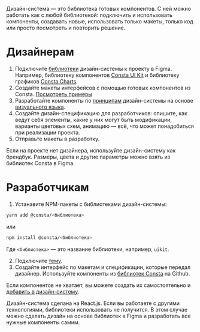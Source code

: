 
Дизайн-система — это библиотека готовых компонентов. С ней можно работать как с любой библиотекой: подключить и использовать компоненты, создавать новые, использовать только макеты, только код или просто посмотреть и повторить решение.

# Дизайнерам

1. Подключите [библиотеки](https://www.figma.com/@consta) дизайн-системы к проекту в Figma. Например, библиотеку компонентов [Consta UI Kit](https://www.figma.com/community/file/853774806786762374) и библиотеку графиков [Consta Charts](https://www.figma.com/community/file/982611119114314434).
2. Создайте макеты интерфейсов с помощью готовых компонентов из Consta. [Посмотреть примеры](https://www.figma.com/community/file/997586644523081587)
3. Разработайте компоненты по [принципам](##LIBS.LIB.STAND/lib:portal/stand:startwork-aboutconsta) дизайн-системы на основе [визуального языка](##LIBS.LIB.STAND/lib:portal/stand:startwork-visualstyle).
4. Создайте дизайн-спецификацию для разработчиков: опишите, как ведут себя элементы, какие у них могут быть модификации, варианты цветовых схем, анимацию — всё, что может понадобиться при реализации проекта.
5. Отправьте макеты в разработку.

<MdxInformer status="success">

Если на проекте нет дизайнера, используйте дизайн-систему как брендбук. Размеры, цвета и другие параметры можно взять из библиотек Consta в Figma.

</MdxInformer>

# Разработчикам

1. Устанавите NPM-пакеты с библиотеками дизайн-системы:

```bash
yarn add @consta/<библиотека>
```

или

```bash
npm install @consta/<библиотека>
```

Где `<библиотека>` — это название библиотеки, например, `uikit`.

2. Подключите [тему](##LIBS.LIB.STAND.TAB/lib:uikit/stand:components-theme-stable/tab:dev).
3. Создайте интерфейс по макетам и спецификации, которые передал дизайнер. Используйте компоненты из [библиотек Consta](https://github.com/consta-design-system) на Github.

Если компонентов не хватает, вы можете создать их самостоятельно и [добавить в дизайн-систему](##LIBS.LIB.STAND/lib:portal/stand:contributers-addcomponent).

<MdxInformer status="normal">

Дизайн-система сделана на React.js. Если вы работаете с другими технологиями, библиотеки использовать не получится. В этом случае можно сделать дизайн на основе библиотек в Figma и разработать все нужные компоненты самим.

</MdxInformer>
